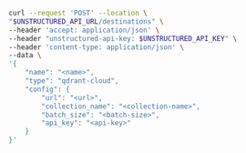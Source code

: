 ```bash REST (Create)
curl --request 'POST' --location \
"$UNSTRUCTURED_API_URL/destinations" \
--header 'accept: application/json' \
--header "unstructured-api-key: $UNSTRUCTURED_API_KEY" \
--header 'content-type: application/json' \
--data \
'{
    "name": "<name>",
    "type": "qdrant-cloud",
    "config": {
        "url": "<url>",
        "collection_name": "<collection-name>",
        "batch_size": "<batch-size>",
        "api_key": "<api-key>"
    }
}'
```
